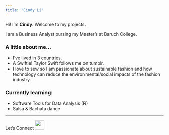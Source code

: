 ```yaml
---
title: "Cindy Li"
---
```


Hi! I'm **Cindy**. Welcome to my projects. 

I am a Business Analyst pursing my Master's at Baruch College. 

### A little about me...
- I've lived in 3 countries.
- A Swiftie! Taylor Swift follows me on tumblr. 
- I love to sew so I am passionate about sustainable fashion and how technology can reduce the environmental/social impacts of the fashion industry. 

### Currently learning:
- Software Tools for Data Analysis (R)
- Salsa & Bachata dance

---
Let's Connect  <a href="https://www.linkedin.com/in/cndyli/"><img src="https://upload.wikimedia.org/wikipedia/commons/thumb/8/81/LinkedIn_icon.svg/1200px-LinkedIn_icon.svg.png" width="30"> 

[[![](https://upload.wikimedia.org/wikipedia/commons/thumb/8/81/LinkedIn_icon.svg/1200px-LinkedIn_icon.svg.png#left)](https://www.linkedin.com/in/cndyli/){width=50%}]: #